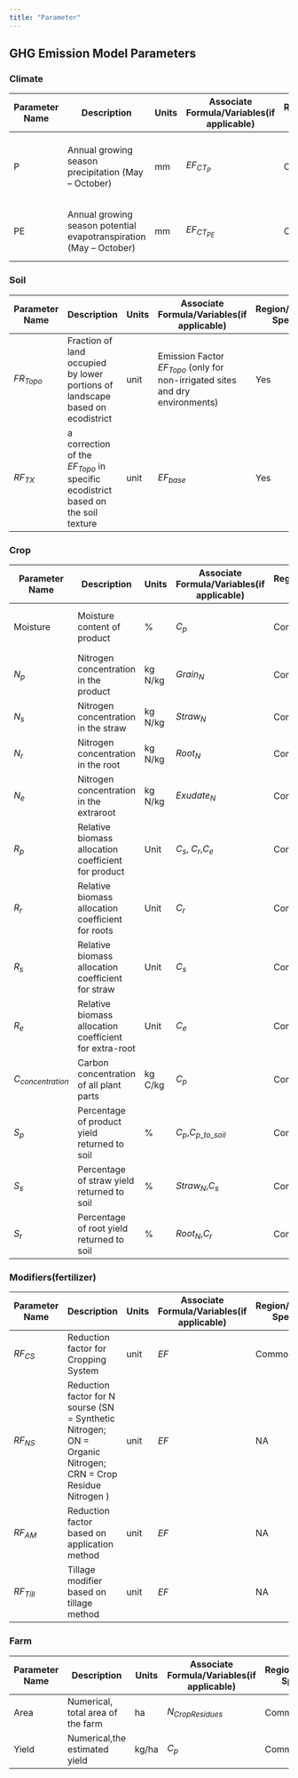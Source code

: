```yaml
---
title: "Parameter"
---
```


## GHG Emission Model Parameters

### Climate 

| **Parameter Name** | **Description** | **Units** | **Associate Formula/Variables(if applicable)** | **Region/Country Specific** | **Data Source** | 
|--------------------|-----------------|-----------|-----------------------------|----------------------------|------------------|
| P | Annual growing season precipitation (May – October) | mm | $EF_{{CT}_{P}}$| Common | Default(based on ecodistrict level) & External Source (NASA)| 
| PE | Annual growing season potential evapotranspiration (May – October)  | mm  | $EF_{{CT}_{PE}}$| Common | Default(based on ecodistrict level) & External Source(NASA) | 

### Soil

| **Parameter Name** | **Description** | **Units** | **Associate Formula/Variables(if applicable)** | **Region/Country Specific** | **Data Source** | 
|--------------------|-----------------|-----------|-----------------------------|----------------------------|------------------|
| $FR_{Topo}$     | Fraction of land occupied by lower portions of landscape based on ecodistrict | unit | Emission Factor $EF_{Topo}$ (only for non-irrigated sites and dry environments) | Yes | Holos default (based on ecodistrict level)| 
| $RF_{TX}$    | a correction of the $EF_{Topo}$ in specific ecodistrict based on the soil texture  | unit  | $EF_{base}$| Yes| Holos default(based on ecodistrict level and soil type) | 
### Crop

| **Parameter Name** | **Description** | **Units** | **Associate Formula/Variables(if applicable)** | **Region/Country Specific** | **Data Source** | 
|--------------------|-----------------|-----------|-----------------------------|----------------------------|------------------|
| Moisture | Moisture content of product | % | $C_p$ | Common | default Canada value (based on P and PE)| 
| $N_p$  | Nitrogen concentration in the product | kg N/kg | $Grain_N$ | Common | Holos default (based on P and PE)| 
| $N_s$  | Nitrogen concentration in the straw | kg N/kg | $Straw_N$ | Common | Holos default (based on P and PE)| 
| $N_r$      | Nitrogen concentration in the root | kg N/kg | $Root_N$ | Common | Holos default (based on P and PE)| 
| $N_e$      | Nitrogen concentration in the extraroot | kg N/kg | $Exudate_N$ | Common | Holos default (based on P and PE)| 
| $R_p$ | Relative biomass allocation coefficient for product | Unit |$C_s$, $C_r$,$C_e$ | Common | Holos default (based on P and PE)| 
| $R_r$ | Relative biomass allocation coefficient for roots | Unit |$C_r$| Common |Holos default(based on P and PE)| 
| $R_s$ | Relative biomass allocation coefficient for straw | Unit |$C_s$| Common | Holos default(based on P and PE)|
| $R_e$ | Relative biomass allocation coefficient for extra-root | Unit |$C_e$| Common | Holos default (based on P and PE)| 
| $C_{concentration}$ | Carbon concentration of all plant parts| kg C/kg |$C_p$| Common | Holos default(based crop group)| 
| $S_p$ | Percentage of product yield returned to soil| % |$C_p$,$C_{p\_to\_soil}$| Common | Holos default (based crop group)| 
| $S_s$ | Percentage of straw yield returned to soil| % |$Straw_N$,$C_s$| Common | Holos default(based crop group)| 
| $S_r$ | Percentage of root yield returned to soil| % |$Root_N$,$C_r$| Common | Holos default (based crop group)| 


### Modifiers(fertilizer)


| **Parameter Name** | **Description** | **Units** | **Associate Formula/Variables(if applicable)** | **Region/Country Specific** | **Data Source** | 
|--------------------|-----------------|-----------|-----------------------------|----------------------------|------------------|
| $RF_{CS}$ | Reduction factor for Cropping System| unit |$EF$| Common | Holos default (based on perennial or annual)| 
| $RF_{NS}$    | Reduction factor for N sourse (SN = Synthetic Nitrogen; ON = Organic Nitrogen; CRN = Crop Residue Nitrogen )  | unit  | $EF$| NA| Holos default (SN = Synthetic Nitrogen; ON = Organic Nitrogen; CRN = Crop Residue Nitrogen ) | 
| $RF_{AM}$    | Reduction factor based on application method| unit  | $EF$| NA| Holos default | 
| $RF_{Till}$    | Tillage modifier based on tillage method| unit  | $EF$| NA| Holos default (Conservation orvConventional Tillage)| 


### Farm

| **Parameter Name** | **Description** | **Units** | **Associate Formula/Variables(if applicable)** | **Region/Country Specific** | **Data Source** | 
|--------------------|-----------------|-----------|-----------------------------|----------------------------|------------------|
| Area | Numerical, total area of the farm | ha | $N_{CropResidues}$| Common | LiteFarm| 
| Yield | Numerical,the estimated yield | kg/ha  | $C_p$| Common | LiteFarm | 